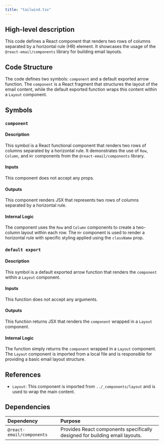 ```yaml
---
title: "tailwind.tsx"
---
```


## High-level description
This code defines a React component that renders two rows of columns separated by a horizontal rule (HR) element. It showcases the usage of the `@react-email/components` library for building email layouts.

## Code Structure
The code defines two symbols: `component` and a default exported arrow function. The `component` is a React fragment that structures the layout of the email content, while the default exported function wraps this content within a `Layout` component.

## Symbols
### `component`
#### Description
This symbol is a React functional component that renders two rows of columns separated by a horizontal rule. It demonstrates the use of `Row`, `Column`, and `Hr` components from the `@react-email/components` library.

#### Inputs
This component does not accept any props.

#### Outputs
This component renders JSX that represents two rows of columns separated by a horizontal rule.

#### Internal Logic
The component uses the `Row` and `Column` components to create a two-column layout within each row. The `Hr` component is used to render a horizontal rule with specific styling applied using the `className` prop.

### `default export`
#### Description
This symbol is a default exported arrow function that renders the `component` within a `Layout` component.

#### Inputs
This function does not accept any arguments.

#### Outputs
This function returns JSX that renders the `component` wrapped in a `Layout` component.

#### Internal Logic
The function simply returns the `component` wrapped in a `Layout` component. The `Layout` component is imported from a local file and is responsible for providing a basic email layout structure.

## References
- `Layout`: This component is imported from `../_components/layout` and is used to wrap the main content.

## Dependencies
| Dependency | Purpose |
|:-----------|:--------|
| `@react-email/components` | Provides React components specifically designed for building email layouts. |

